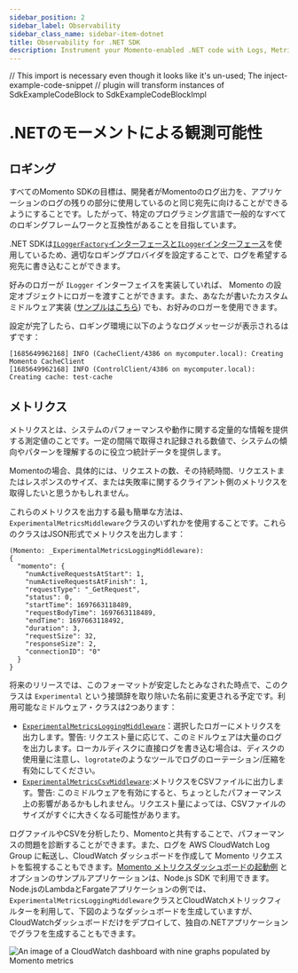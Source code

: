 ```yaml
---
sidebar_position: 2
sidebar_label: Observability
sidebar_class_name: sidebar-item-dotnet
title: Observability for .NET SDK
description: Instrument your Momento-enabled .NET code with Logs, Metrics, and Traces
---
```


// This import is necessary even though it looks like it's un-used; The inject-example-code-snippet
// plugin will transform instances of SdkExampleCodeBlock to SdkExampleCodeBlockImpl

# .NETのモーメントによる観測可能性

## ロギング

すべてのMomento SDKの目標は、開発者がMomentoのログ出力を、アプリケーションのログの残りの部分に使用しているのと同じ宛先に向けることができるようにすることです。したがって、特定のプログラミング言語で一般的なすべてのロギングフレームワークと互換性があることを目指しています。

.NET SDKは[`ILoggerFactory`インターフェースと`ILogger`インターフェース](https://learn.microsoft.com/en-us/dotnet/core/extensions/logging?tabs=command-line)を使用しているため、適切なロギングプロバイダを設定することで、ログを希望する宛先に書き込むことができます。

好みのロガーが `ILogger` インターフェイスを実装していれば、 Momento の設定オブジェクトにロガーを渡すことができます。また、あなたが書いたカスタムミドルウェア実装 ([サンプルはこちら](https://github.com/momentohq/client-sdk-dotnet/blob/main/src/Momento.Sdk/Config/Middleware/LoggingMiddleware.cs)) でも、お好みのロガーを使用できます。

設定が完了したら、ロギング環境に以下のようなログメッセージが表示されるはずです：
```
[1685649962168] INFO (CacheClient/4386 on mycomputer.local): Creating Momento CacheClient
[1685649962168] INFO (ControlClient/4386 on mycomputer.local): Creating cache: test-cache
```

## メトリクス
メトリクスとは、システムのパフォーマンスや動作に関する定量的な情報を提供する測定値のことです。一定の間隔で取得され記録される数値で、システムの傾向やパターンを理解するのに役立つ統計データを提供します。

Momentoの場合、具体的には、リクエストの数、その持続時間、リクエストまたはレスポンスのサイズ、または失敗率に関するクライアント側のメトリクスを取得したいと思うかもしれません。

これらのメトリクスを出力する最も簡単な方法は、`ExperimentalMetricsMiddleware`クラスのいずれかを使用することです。これらのクラスはJSON形式でメトリクスを出力します：

```
(Momento: _ExperimentalMetricsLoggingMiddleware): 
{
  "momento": {
    "numActiveRequestsAtStart": 1,
    "numActiveRequestsAtFinish": 1,
    "requestType": "_GetRequest",
    "status": 0,
    "startTime": 1697663118489,
    "requestBodyTime": 1697663118489,
    "endTime": 1697663118492,
    "duration": 3,
    "requestSize": 32,
    "responseSize": 2,
    "connectionID": "0"
  }
}
```

将来のリリースでは、このフォーマットが安定したとみなされた時点で、このクラスは `Experimental` という接頭辞を取り除いた名前に変更される予定です。利用可能なミドルウェア・クラスは2つあります：

- [`ExperimentalMetricsLoggingMiddleware`](https://github.com/momentohq/client-sdk-dotnet/blob/main/src/Momento.Sdk/Config/Middleware/ExperimentalMetricsLoggingMiddleware.cs)：選択したロガーにメトリクスを出力します。警告: リクエスト量に応じて、このミドルウェアは大量のログを出力します。ローカルディスクに直接ログを書き込む場合は、ディスクの使用量に注意し、`logrotate`のようなツールでログのローテーション/圧縮を有効にしてください。
- [`ExperimentalMetricsCsvMiddleware`](https://github.com/momentohq/client-sdk-dotnet/blob/main/src/Momento.Sdk/Config/Middleware/ExperimentalMetricsCsvMiddleware.cs):メトリクスをCSVファイルに出力します。警告: このミドルウェアを有効にすると、ちょっとしたパフォーマンス上の影響があるかもしれません。リクエスト量によっては、CSVファイルのサイズがすぐに大きくなる可能性があります。

ログファイルやCSVを分析したり、Momentoと共有することで、パフォーマンスの問題を診断することができます。また、ログを AWS CloudWatch Log Group に転送し、CloudWatch ダッシュボードを作成して Momento リクエストを監視することもできます。[Momento メトリクスダッシュボードの起動例](https://github.com/momentohq/client-sdk-javascript/tree/main/examples/nodejs/lambda-examples/cloudwatch-metrics) とオプションのサンプルアプリケーションは、Node.js SDK で利用できます。Node.jsのLambdaとFargateアプリケーションの例では、`ExperimentalMetricsLoggingMiddleware`クラスとCloudWatchメトリックフィルターを利用して、下図のようなダッシュボードを生成していますが、CloudWatchダッシュボードだけをデプロイして、独自の.NETアプリケーションでグラフを生成することもできます。

![An image of a CloudWatch dashboard with nine graphs populated by Momento metrics](@site/static/img/cloudwatch-dashboard.png)